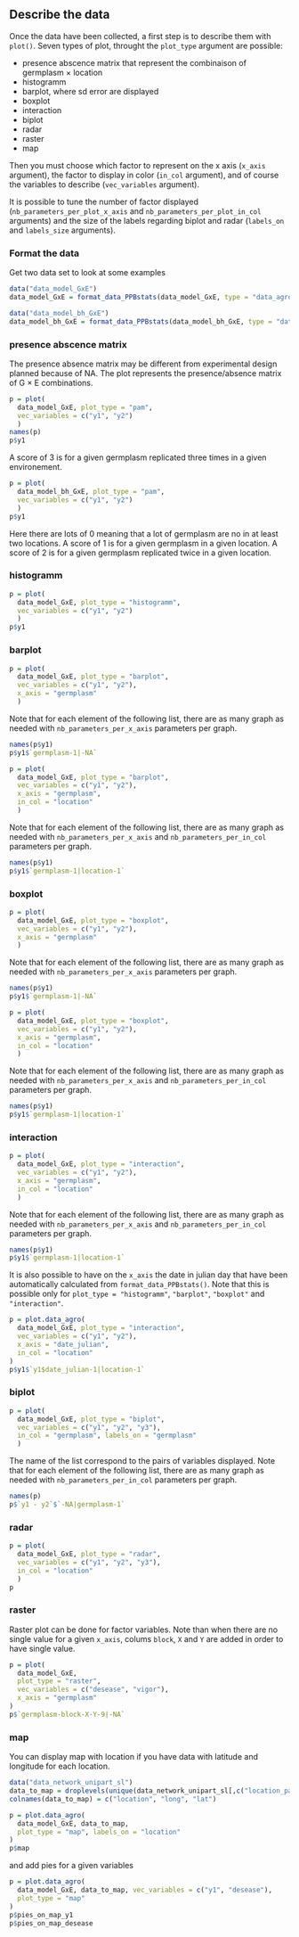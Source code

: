 ## Describe the data {#describe-data-agro}

Once the data have been collected, a first step is to describe them with `plot()`.
Seven types of plot, throught the `plot_type` argument are possible:

- presence abscence matrix that represent the combinaison of germplasm $\times$ location
- histogramm
- barplot, where sd error are displayed
- boxplot
- interaction
- biplot
- radar
- raster
- map

Then you must choose which factor to represent on the x axis (`x_axis` argument),
the factor to display in color (`in_col` argument), and of course the variables to describe (`vec_variables` argument).

It is possible to tune the number of factor displayed (`nb_parameters_per_plot_x_axis` and `nb_parameters_per_plot_in_col` arguments) and the size of the labels regarding biplot and radar (`labels_on` and `labels_size` arguments).

### Format the data

Get two data set to look at some examples
```r
data("data_model_GxE")
data_model_GxE = format_data_PPBstats(data_model_GxE, type = "data_agro")

data("data_model_bh_GxE")
data_model_bh_GxE = format_data_PPBstats(data_model_bh_GxE, type = "data_agro")
```


### presence abscence matrix

The presence absence matrix may be different from experimental design planned because of NA.
The plot represents the presence/absence matrix of G $\times$ E combinations.

```r
p = plot(
  data_model_GxE, plot_type = "pam",
  vec_variables = c("y1", "y2")
  )
names(p)
p$y1
```

A score of 3 is for a given germplasm replicated three times in a given environement.

```r
p = plot(
  data_model_bh_GxE, plot_type = "pam",
  vec_variables = c("y1", "y2")
  )
p$y1
```

Here there are lots of 0 meaning that a lot of germplasm are no in at least two locations.
A score of 1 is for a given germplasm in a given location.
A score of 2 is for a given germplasm replicated twice in a given location.


### histogramm

```r
p = plot(
  data_model_GxE, plot_type = "histogramm",
  vec_variables = c("y1", "y2")
  )
p$y1
```


### barplot

```r
p = plot(
  data_model_GxE, plot_type = "barplot",
  vec_variables = c("y1", "y2"),
  x_axis = "germplasm"
  )
```

Note that for each element of the following list, there are as many graph as needed with `nb_parameters_per_x_axis` parameters per graph.

```r
names(p$y1)
p$y1$`germplasm-1|-NA`
```

```r
p = plot(
  data_model_GxE, plot_type = "barplot",
  vec_variables = c("y1", "y2"),
  x_axis = "germplasm",
  in_col = "location"
  )
```

Note that for each element of the following list, there are as many graph as needed with `nb_parameters_per_x_axis` and `nb_parameters_per_in_col` parameters per graph.
```r
names(p$y1)
p$y1$`germplasm-1|location-1`
```


### boxplot

```r
p = plot(
  data_model_GxE, plot_type = "boxplot",
  vec_variables = c("y1", "y2"),
  x_axis = "germplasm"
  )
```

Note that for each element of the following list, there are as many graph as needed with `nb_parameters_per_x_axis` parameters per graph.

```r
names(p$y1)
p$y1$`germplasm-1|-NA`
```

```r
p = plot(
  data_model_GxE, plot_type = "boxplot",
  vec_variables = c("y1", "y2"),
  x_axis = "germplasm",
  in_col = "location"
  )
```

Note that for each element of the following list, there are as many graph as needed with `nb_parameters_per_x_axis` and `nb_parameters_per_in_col` parameters per graph.
```r
names(p$y1)
p$y1$`germplasm-1|location-1`
```


### interaction

```r
p = plot(
  data_model_GxE, plot_type = "interaction",
  vec_variables = c("y1", "y2"),
  x_axis = "germplasm",
  in_col = "location"
  )
```

Note that for each element of the following list, there are as many graph as needed with `nb_parameters_per_x_axis` and `nb_parameters_per_in_col` parameters per graph.
```r
names(p$y1)
p$y1$`germplasm-1|location-1`
```

It is also possible to have on the `x_axis` the date in julian day that have been automatically calculated from `format_data_PPBstats()`. 
Note that this is possible only for `plot_type = "histogramm"`, `"barplot"`, `"boxplot"` and `"interaction"`.

```r
p = plot.data_agro(
  data_model_GxE, plot_type = "interaction",
  vec_variables = c("y1", "y2"),
  x_axis = "date_julian",
  in_col = "location"
)
p$y1$`y1$date_julian-1|location-1`
```



### biplot

```r
p = plot(
  data_model_GxE, plot_type = "biplot",
  vec_variables = c("y1", "y2", "y3"),
  in_col = "germplasm", labels_on = "germplasm"
  )
```

The name of the list correspond to the pairs of variables displayed.
Note that for each element of the following list, there are as many graph as needed with `nb_parameters_per_in_col` parameters per graph.
```r
names(p)
p$`y1 - y2`$`-NA|germplasm-1`
```


### radar

```r
p = plot(
  data_model_GxE, plot_type = "radar",
  vec_variables = c("y1", "y2", "y3"),
  in_col = "location"
  )
p
```

### raster

Raster plot can be done for factor variables.
Note than when there are no single value for a given `x_axis`, colums `block`, `X` and `Y` are added in order to have single value.

```r
p = plot(
  data_model_GxE, 
  plot_type = "raster", 
  vec_variables = c("desease", "vigor"), 
  x_axis = "germplasm"
)
p$`germplasm-block-X-Y-9|-NA`
```

### map
You can display map with location if you have data with latitude and longitude for each location.

```r
data("data_network_unipart_sl")
data_to_map = droplevels(unique(data_network_unipart_sl[,c("location_parent", "long_parent", "lat_parent")]))
colnames(data_to_map) = c("location", "long", "lat")
```



```r
p = plot.data_agro(
  data_model_GxE, data_to_map,
  plot_type = "map", labels_on = "location"
)
p$map
```

and add pies for a given variables
```r
p = plot.data_agro(
  data_model_GxE, data_to_map, vec_variables = c("y1", "desease"),
  plot_type = "map"
)
p$pies_on_map_y1
p$pies_on_map_desease
```

